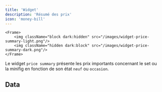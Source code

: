```yaml
---
title: 'Widget'
description: 'Résumé des prix'
icon: 'money-bill'
---
```


    <Frame>
        <img className="block dark:hidden" src="/images/widget-price-summary-light.png"/>
        <img className="hidden dark:block" src="/images/widget-price-summary-dark.png"/>
    </Frame>

Le widget `price summary` présente les prix importants concernant le set ou la minifig en fonction de son état `neuf` ou `occasion`. 

## Data

<AccordionGroup>
<MarketPrice />
<PurchasePrice />
<SellingPrice />
<Profit />
</AccordionGroup>